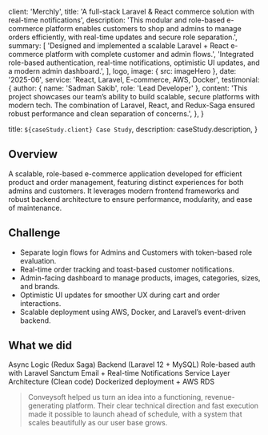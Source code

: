 
  client: 'Merchly',
  title: 'A full-stack Laravel & React commerce solution with real-time notifications',
  description:
    'This modular and role-based e-commerce platform enables customers to shop and admins to manage orders efficiently, with real-time updates and secure role separation.',
  summary: [
    'Designed and implemented a scalable Laravel + React e-commerce platform with complete customer and admin flows.',
    'Integrated role-based authentication, real-time notifications, optimistic UI updates, and a modern admin dashboard.',
  ],
  logo,
  image: { src: imageHero },
  date: '2025-06',
  service: 'React, Laravel, E-commerce, AWS, Docker',
  testimonial: {
    author: { name: 'Sadman Sakib', role: 'Lead Developer' },
    content:
      'This project showcases our team’s ability to build scalable, secure platforms with modern tech. The combination of Laravel, React, and Redux-Saga ensured robust performance and clean separation of concerns.',
  },
}

  title: `${caseStudy.client} Case Study`,
  description: caseStudy.description,
}

## Overview

A scalable, role-based e-commerce application developed for efficient product and order management, featuring distinct experiences for both admins and customers. It leverages modern frontend frameworks and robust backend architecture to ensure performance, modularity, and ease of maintenance.

## Challenge

- Separate login flows for Admins and Customers with token-based role evaluation.
- Real-time order tracking and toast-based customer notifications.
- Admin-facing dashboard to manage products, images, categories, sizes, and brands.
- Optimistic UI updates for smoother UX during cart and order interactions.
- Scalable deployment using AWS, Docker, and Laravel’s event-driven backend.


## What we did

<TagList>
   <TagListItem>Async Logic (Redux Saga)</TagListItem> <TagListItem>Backend (Laravel 12 + MySQL)</TagListItem> <TagListItem>Role-based auth with Laravel Sanctum</TagListItem> <TagListItem>Email + Real-time Notifications</TagListItem> <TagListItem>Service Layer Architecture (Clean code)</TagListItem> <TagListItem>Dockerized deployment + AWS RDS</TagListItem>
</TagList>

<Blockquote
  author={{ name: 'Alex Morgan', role: 'Founder & CEO of Merchly' }}
  image={{ src: imageFounder }}
>
  Conveysoft helped us turn an idea into a functioning, revenue-generating platform. Their clear technical direction and fast execution made it possible to launch ahead of schedule, with a system that scales beautifully as our user base grows.
</Blockquote>

<StatList>
  <StatListItem value="100+" label="Tested feature endpoints" /> 
  <StatListItem value="99.9%" label="API uptime in production" /> 
  <StatListItem value="1.5s" label="Average order placement time" /> 
  <StatListItem value="0 bugs" label="Post-deploy critical issues" />
</StatList>

